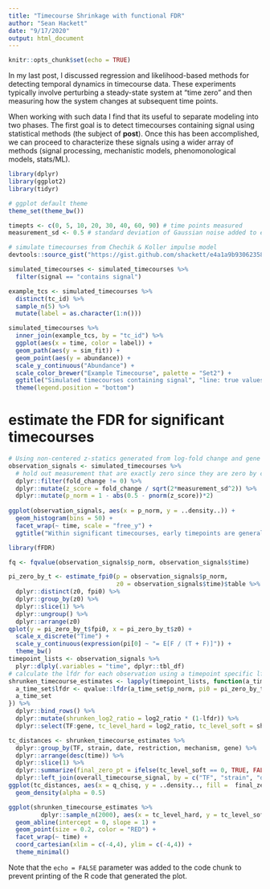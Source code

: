 ```yaml
---
title: "Timecourse Shrinkage with functional FDR"
author: "Sean Hackett"
date: "9/17/2020"
output: html_document
---
```


```r
knitr::opts_chunk$set(echo = TRUE)
```

In my last post, I discussed regression and likelihood-based methods for detecting temporal dynamics in timecourse data. These experiments typically involve perturbing a steady-state system at "time zero" and then measuring how the system changes at subsequent time points.

When working with such data I find that its useful to separate modeling into two phases. The first goal is to detect timecourses containing signal using statistical methods (the subject of **post**). Once this has been accomplished, we can proceed to characterize these signals using a wider array of methods (signal processing, mechanistic models, phenomonological models, stats/ML).


```r
library(dplyr)
library(ggplot2)
library(tidyr)

# ggplot default theme
theme_set(theme_bw())
```

```r
timepts <- c(0, 5, 10, 20, 30, 40, 60, 90) # time points measured
measurement_sd <- 0.5 # standard deviation of Gaussian noise added to each observation

# simulate timecourses from Chechik & Koller impulse model
devtools::source_gist("https://gist.github.com/shackett/e4a1a9b930623580282cd64d33a802c4")

simulated_timecourses <- simulated_timecourses %>%
  filter(signal == "contains signal")
```

```r
example_tcs <- simulated_timecourses %>%
  distinct(tc_id) %>%
  sample_n(5) %>%
  mutate(label = as.character(1:n()))

simulated_timecourses %>%
  inner_join(example_tcs, by = "tc_id") %>%
  ggplot(aes(x = time, color = label)) +
  geom_path(aes(y = sim_fit)) +
  geom_point(aes(y = abundance)) +
  scale_y_continuous("Abundance") +
  scale_color_brewer("Example Timecourse", palette = "Set2") +
  ggtitle("Simulated timecourses containing signal", "line: true values, points: observed values") +
  theme(legend.position = "bottom")
```




# estimate the FDR for significant timecourses


```r

# Using non-centered z-statics generated from log-fold change and gene + timecourse noise estimate the local false discovery rate (lfdr) of individual observations
observation_signals <- simulated_timecourses %>%
  # hold out measurement that are exactly zero since they are zero by construction
  dplyr::filter(fold_change != 0) %>%
  dplyr::mutate(z_score = fold_change / sqrt(2*measurement_sd^2)) %>%
  dplyr::mutate(p_norm = 1 - abs(0.5 - pnorm(z_score))*2)
  
ggplot(observation_signals, aes(x = p_norm, y = ..density..)) +
  geom_histogram(bins = 50) +
  facet_wrap(~ time, scale = "free_y") +
  ggtitle("Within significant timecourses, early timepoints are generally noise; later timepoints, generally are signal")
```


```r
library(fFDR)

fq <- fqvalue(observation_signals$p_norm, observation_signals$time)

pi_zero_by_t <- estimate_fpi0(p = observation_signals$p_norm,
                              z0 = observation_signals$time)$table %>%
  dplyr::distinct(z0, fpi0) %>%
  dplyr::group_by(z0) %>%
  dplyr::slice(1) %>%
  dplyr::ungroup() %>%
  dplyr::arrange(z0)
qplot(y = pi_zero_by_t$fpi0, x = pi_zero_by_t$z0) +
  scale_x_discrete("Time") +
  scale_y_continuous(expression(pi[0] ~ "= E[F / (T + F)]")) +
  theme_bw()
timepoint_lists <- observation_signals %>%
  plyr::dlply(.variables = "time", dplyr::tbl_df)
# calculate the lfdr for each observation using a timepoint specific lfdr
shrunken_timecourse_estimates <- lapply(timepoint_lists, function(a_time_set) {
  a_time_set$lfdr <- qvalue::lfdr(a_time_set$p_norm, pi0 = pi_zero_by_t$fpi0[pi_zero_by_t$z0 == a_time_set$time[1]])
  a_time_set
}) %>%
  dplyr::bind_rows() %>%
  dplyr::mutate(shrunken_log2_ratio = log2_ratio * (1-lfdr)) %>%
  dplyr::select(TF:gene, tc_level_hard = log2_ratio, tc_level_soft = shrunken_log2_ratio)
```

```r
tc_distances <- shrunken_timecourse_estimates %>%
  dplyr::group_by(TF, strain, date, restriction, mechanism, gene) %>%
  dplyr::arrange(desc(time)) %>%
  dplyr::slice(1) %>%
  dplyr::summarize(final_zero_pt = ifelse(tc_level_soft == 0, TRUE, FALSE)) %>%
  dplyr::left_join(overall_timecourse_signal, by = c("TF", "strain", "date", "restriction", "mechanism", "gene"))
ggplot(tc_distances, aes(x = q_chisq, y = ..density.., fill =  final_zero_pt)) +
  geom_density(alpha = 0.5)
```


```r
ggplot(shrunken_timecourse_estimates %>%
         dplyr::sample_n(2000), aes(x = tc_level_hard, y = tc_level_soft)) +
  geom_abline(intercept = 0, slope = 1) +
  geom_point(size = 0.2, color = "RED") +
  facet_wrap(~ time) +
  coord_cartesian(xlim = c(-4,4), ylim = c(-4,4)) +
  theme_minimal()
```

Note that the `echo = FALSE` parameter was added to the code chunk to prevent printing of the R code that generated the plot.
